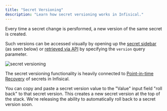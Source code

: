 ```yaml
---
title: "Secret Versioning"
description: "Learn how secret versioning works in Infisical."
---
```


Every time a secret change is persformed, a new version of the same secret is created. 

Such versions can be accessed visually by opening up the [secret sidebar](/documentation/platform/project#drawer) (as seen below) or [retrieved via API](/api-reference/endpoints/secrets/read) 
by specifying the `version` query parameter.

![secret versioning](../../images/platform/secret-versioning.png)

The secret versioning functionality is heavily connected to [Point-in-time Recovery](/documentation/platform/pit-recovery) of secrets in Infisical.

<Note>
  You can copy and paste a secret version value to the "Value" input field "roll
  back" to that secret version. This creates a new secret version at the top of
  the stack. We're releasing the ability to automatically roll back to
  a secret version soon.
</Note>
